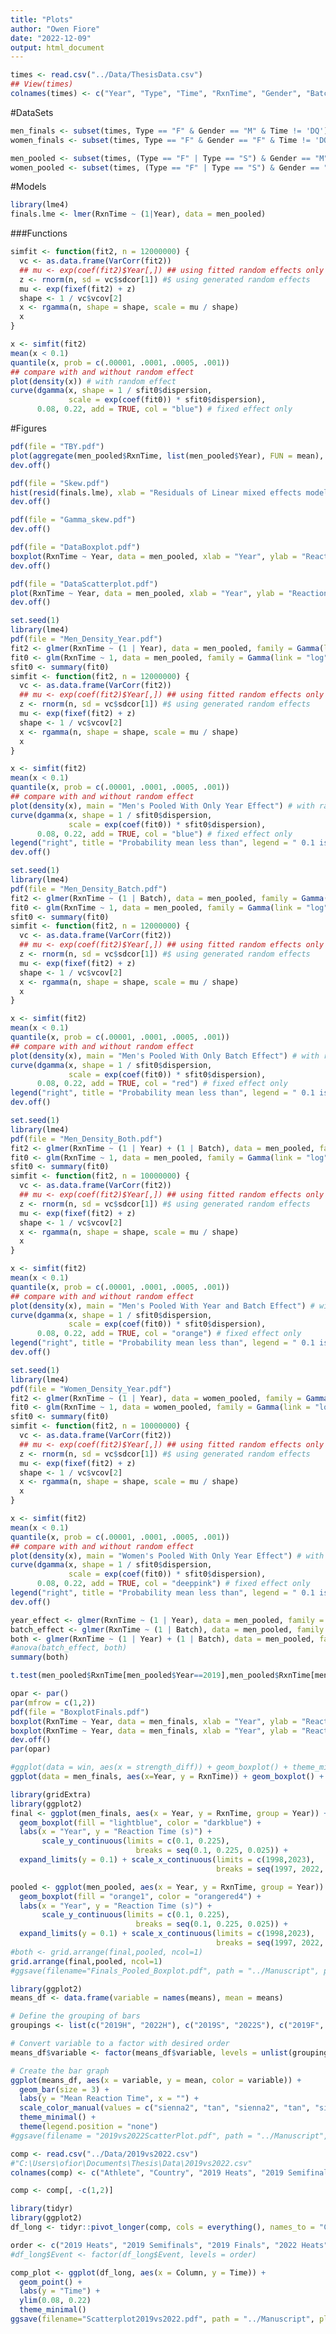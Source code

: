```yaml
---
title: "Plots"
author: "Owen Fiore"
date: "2022-12-09"
output: html_document
---
```


```r
times <- read.csv("../Data/ThesisData.csv")
## View(times)
colnames(times) <- c("Year", "Type", "Time", "RxnTime", "Gender", "Batch")
```

#DataSets
```r
men_finals <- subset(times, Type == "F" & Gender == "M" & Time != 'DQ') # & Year < 2022)
women_finals <- subset(times, Type == "F" & Gender == "F" & Time != 'DQ')

men_pooled <- subset(times, (Type == "F" | Type == "S") & Gender == "M" & Time != 'DQ')
women_pooled <- subset(times, (Type == "F" | Type == "S") & Gender == "F" & Time != 'DQ')
```

#Models
```r
library(lme4)
finals.lme <- lmer(RxnTime ~ (1|Year), data = men_pooled)
```

###Functions
```r
simfit <- function(fit2, n = 12000000) {
  vc <- as.data.frame(VarCorr(fit2))
  ## mu <- exp(coef(fit2)$Year[,]) ## using fitted random effects only
  z <- rnorm(n, sd = vc$sdcor[1]) #$ using generated random effects
  mu <- exp(fixef(fit2) + z)
  shape <- 1 / vc$vcov[2]
  x <- rgamma(n, shape = shape, scale = mu / shape)
  x
}

x <- simfit(fit2)
mean(x < 0.1)
quantile(x, prob = c(.00001, .0001, .0005, .001))
## compare with and without random effect
plot(density(x)) # with random effect
curve(dgamma(x, shape = 1 / sfit0$dispersion,
             scale = exp(coef(fit0)) * sfit0$dispersion),
      0.08, 0.22, add = TRUE, col = "blue") # fixed effect only
```

#Figures
```r
pdf(file = "TBY.pdf")
plot(aggregate(men_pooled$RxnTime, list(men_pooled$Year), FUN = mean), xlab = "Year", ylab = "Reaction time in seconds", main = "Mean Reaction Time By Year")
dev.off()
```

```r
pdf(file = "Skew.pdf")
hist(resid(finals.lme), xlab = "Residuals of Linear mixed effects model", main = "Right skew when plotting the residuals of the linear mixed effects model")
dev.off()
```
```r
pdf(file = "Gamma_skew.pdf")
dev.off()
```

```r
pdf(file = "DataBoxplot.pdf")
boxplot(RxnTime ~ Year, data = men_pooled, xlab = "Year", ylab = "Reaction Time in seconds", main = "Men's Semifinal and Final Reaction Time Boxplot Data")
dev.off()
```

```r
pdf(file = "DataScatterplot.pdf")
plot(RxnTime ~ Year, data = men_pooled, xlab = "Year", ylab = "Reaction Time in seconds", main = "Men's Semifinal and Final Reaction Time Scatterplot Data")
dev.off()
```

```r
set.seed(1)
library(lme4)
pdf(file = "Men_Density_Year.pdf")
fit2 <- glmer(RxnTime ~ (1 | Year), data = men_pooled, family = Gamma(link = "log"))
fit0 <- glm(RxnTime ~ 1, data = men_pooled, family = Gamma(link = "log"))
sfit0 <- summary(fit0)
simfit <- function(fit2, n = 12000000) {
  vc <- as.data.frame(VarCorr(fit2))
  ## mu <- exp(coef(fit2)$Year[,]) ## using fitted random effects only
  z <- rnorm(n, sd = vc$sdcor[1]) #$ using generated random effects
  mu <- exp(fixef(fit2) + z)
  shape <- 1 / vc$vcov[2]
  x <- rgamma(n, shape = shape, scale = mu / shape)
  x
}

x <- simfit(fit2)
mean(x < 0.1)
quantile(x, prob = c(.00001, .0001, .0005, .001))
## compare with and without random effect
plot(density(x), main = "Men's Pooled With Only Year Effect") # with random effect
curve(dgamma(x, shape = 1 / sfit0$dispersion,
             scale = exp(coef(fit0)) * sfit0$dispersion),
      0.08, 0.22, add = TRUE, col = "blue") # fixed effect only
legend("right", title = "Probability mean less than", legend = " 0.1 is 0.006847")
dev.off()
```


```r
set.seed(1)
library(lme4)
pdf(file = "Men_Density_Batch.pdf")
fit2 <- glmer(RxnTime ~ (1 | Batch), data = men_pooled, family = Gamma(link = "log"))
fit0 <- glm(RxnTime ~ 1, data = men_pooled, family = Gamma(link = "log"))
sfit0 <- summary(fit0)
simfit <- function(fit2, n = 12000000) {
  vc <- as.data.frame(VarCorr(fit2))
  ## mu <- exp(coef(fit2)$Year[,]) ## using fitted random effects only
  z <- rnorm(n, sd = vc$sdcor[1]) #$ using generated random effects
  mu <- exp(fixef(fit2) + z)
  shape <- 1 / vc$vcov[2]
  x <- rgamma(n, shape = shape, scale = mu / shape)
  x
}

x <- simfit(fit2)
mean(x < 0.1)
quantile(x, prob = c(.00001, .0001, .0005, .001))
## compare with and without random effect
plot(density(x), main = "Men's Pooled With Only Batch Effect") # with random effect
curve(dgamma(x, shape = 1 / sfit0$dispersion,
             scale = exp(coef(fit0)) * sfit0$dispersion),
      0.08, 0.22, add = TRUE, col = "red") # fixed effect only
legend("right", title = "Probability mean less than", legend = " 0.1 is 0.0066115")
dev.off()
```


```r
set.seed(1)
library(lme4)
pdf(file = "Men_Density_Both.pdf")
fit2 <- glmer(RxnTime ~ (1 | Year) + (1 | Batch), data = men_pooled, family = Gamma(link = "log"))
fit0 <- glm(RxnTime ~ 1, data = men_pooled, family = Gamma(link = "log"))
sfit0 <- summary(fit0)
simfit <- function(fit2, n = 10000000) {
  vc <- as.data.frame(VarCorr(fit2))
  ## mu <- exp(coef(fit2)$Year[,]) ## using fitted random effects only
  z <- rnorm(n, sd = vc$sdcor[1]) #$ using generated random effects
  mu <- exp(fixef(fit2) + z)
  shape <- 1 / vc$vcov[2]
  x <- rgamma(n, shape = shape, scale = mu / shape)
  x
}

x <- simfit(fit2)
mean(x < 0.1)
quantile(x, prob = c(.00001, .0001, .0005, .001))
## compare with and without random effect
plot(density(x), main = "Men's Pooled With Year and Batch Effect") # with random effect
curve(dgamma(x, shape = 1 / sfit0$dispersion,
             scale = exp(coef(fit0)) * sfit0$dispersion),
      0.08, 0.22, add = TRUE, col = "orange") # fixed effect only
legend("right", title = "Probability mean less than", legend = " 0.1 is 0")
dev.off()
```

```r
set.seed(1)
library(lme4)
pdf(file = "Women_Density_Year.pdf")
fit2 <- glmer(RxnTime ~ (1 | Year), data = women_pooled, family = Gamma(link = "log"))
fit0 <- glm(RxnTime ~ 1, data = women_pooled, family = Gamma(link = "log"))
sfit0 <- summary(fit0)
simfit <- function(fit2, n = 10000000) {
  vc <- as.data.frame(VarCorr(fit2))
  ## mu <- exp(coef(fit2)$Year[,]) ## using fitted random effects only
  z <- rnorm(n, sd = vc$sdcor[1]) #$ using generated random effects
  mu <- exp(fixef(fit2) + z)
  shape <- 1 / vc$vcov[2]
  x <- rgamma(n, shape = shape, scale = mu / shape)
  x
}

x <- simfit(fit2)
mean(x < 0.1)
quantile(x, prob = c(.00001, .0001, .0005, .001))
## compare with and without random effect
plot(density(x), main = "Women's Pooled With Only Year Effect") # with random effect
curve(dgamma(x, shape = 1 / sfit0$dispersion,
             scale = exp(coef(fit0)) * sfit0$dispersion),
      0.08, 0.22, add = TRUE, col = "deeppink") # fixed effect only
legend("right", title = "Probability mean less than", legend = " 0.1 is 0.0042296")
dev.off()
```


```r
year_effect <- glmer(RxnTime ~ (1 | Year), data = men_pooled, family = Gamma(link = "log"))
batch_effect <- glmer(RxnTime ~ (1 | Batch), data = men_pooled, family = Gamma(link = "log"))
both <- glmer(RxnTime ~ (1 | Year) + (1 | Batch), data = men_pooled, family = Gamma(link = "log"))
#anova(batch_effect, both)
summary(both)
```


```r
t.test(men_pooled$RxnTime[men_pooled$Year==2019],men_pooled$RxnTime[men_pooled$Year==2022])
```

```r
opar <- par()
par(mfrow = c(1,2))
pdf(file = "BoxplotFinals.pdf")
boxplot(RxnTime ~ Year, data = men_finals, xlab = "Year", ylab = "Reaction Time in seconds")
boxplot(RxnTime ~ Year, data = men_finals, xlab = "Year", ylab = "Reaction Time in seconds")
dev.off()
par(opar)
```

```r
#ggplot(data = win, aes(x = strength_diff)) + geom_boxplot() + theme_minimal()
ggplot(data = men_finals, aes(x=Year, y = RxnTime)) + geom_boxplot() + theme_minimal()
```

```r
library(gridExtra)
library(ggplot2)
final <- ggplot(men_finals, aes(x = Year, y = RxnTime, group = Year)) +
  geom_boxplot(fill = "lightblue", color = "darkblue") +
  labs(x = "Year", y = "Reaction Time (s)") +
       scale_y_continuous(limits = c(0.1, 0.225),
                            breaks = seq(0.1, 0.225, 0.025)) +
  expand_limits(y = 0.1) + scale_x_continuous(limits = c(1998,2023),
                                              breaks = seq(1997, 2022, 2))

pooled <- ggplot(men_pooled, aes(x = Year, y = RxnTime, group = Year)) +
  geom_boxplot(fill = "orange1", color = "orangered4") +
  labs(x = "Year", y = "Reaction Time (s)") +
       scale_y_continuous(limits = c(0.1, 0.225),
                            breaks = seq(0.1, 0.225, 0.025)) +
  expand_limits(y = 0.1) + scale_x_continuous(limits = c(1998,2023),
                                              breaks = seq(1997, 2022, 2))
#both <- grid.arrange(final,pooled, ncol=1)
grid.arrange(final,pooled, ncol=1)
#ggsave(filename="Finals_Pooled_Boxplot.pdf", path = "../Manuscript", plot=both, height = 6, width = 6)
```

```r
library(ggplot2)
means_df <- data.frame(variable = names(means), mean = means)

# Define the grouping of bars
groupings <- list(c("2019H", "2022H"), c("2019S", "2022S"), c("2019F", "2022F"))

# Convert variable to a factor with desired order
means_df$variable <- factor(means_df$variable, levels = unlist(groupings))

# Create the bar graph
ggplot(means_df, aes(x = variable, y = mean, color = variable)) +
  geom_bar(size = 3) +
  labs(y = "Mean Reaction Time", x = "") +
  scale_color_manual(values = c("sienna2", "tan", "sienna2", "tan", "sienna2", "tan")) +
  theme_minimal() +
  theme(legend.position = "none")
#ggsave(filename = "2019vs2022ScatterPlot.pdf", path = "../Manuscript", height = 4, width = 6)
```


```r
comp <- read.csv("../Data/2019vs2022.csv")
#"C:\Users\ofior\Documents\Thesis\Data\2019vs2022.csv"
colnames(comp) <- c("Athlete", "Country", "2019 Heats", "2019 Semifinals", "2019 Finals", "2022 Heats", "2022 Semifinals", "2022 Finals")
```

```r
comp <- comp[, -c(1,2)]
```
```r
library(tidyr)
library(ggplot2)
df_long <- tidyr::pivot_longer(comp, cols = everything(), names_to = "Column", values_to = "Time")

order <- c("2019 Heats", "2019 Semifinals", "2019 Finals", "2022 Heats", "2022 Semifinals", "2022 Finals")
#df_long$Event <- factor(df_long$Event, levels = order)
```
```r
comp_plot <- ggplot(df_long, aes(x = Column, y = Time)) +
  geom_point() +
  labs(y = "Time") +
  ylim(0.08, 0.22)
  theme_minimal()
ggsave(filename="Scatterplot2019vs2022.pdf", path = "../Manuscript", plot=comp_plot, height = 4, width = 6)
```

